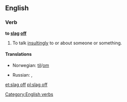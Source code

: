 ==English==

===Verb===
'''to [[slag]] [[off]]'''

# {{British|slang|transitive|idiomatic}} To talk [[insultingly]] to or about someone or something.

====Translations====
{{trans-top|to talk insultingly to or about someone or something}}
* Norwegian: {{t-|no|slenge dritt}} [[til#Norwegian|til]]/[[om#Norwegian|om]]
{{trans-mid}}
* Russian: {{t|ru|охаивать|tr=oxáivatʼ|sc=Cyrl}}, {{t|ru|хаять|tr=xájatʼ|sc=Cyrl}}
{{trans-bottom}}

[[Category:English verbs]]

[[et:slag off]]
[[pl:slag off]]